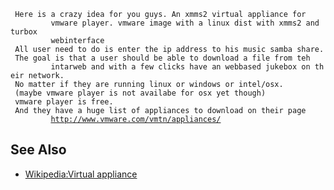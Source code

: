  <anders> Here is a crazy idea for you guys. An xmms2 virtual appliance for
          vmware player. vmware image with a linux dist with xmms2 and turbox
          webinterface
 <anders> All user need to do is enter the ip address to his music samba share.
 <anders> The goal is that a user should be able to download a file from teh
          intarweb and with a few clicks have an webbased jukebox on their network.
 <anders> No matter if they are running linux or windows or intel/osx.
 <anders> (maybe vmware player is not availabe for osx yet though)
 <anders> vmware player is free.
 <anders> And they have a huge list of appliances to download on their page
          http://www.vmware.com/vmtn/appliances/

== See Also ==
* [[Wikipedia:Virtual appliance]]